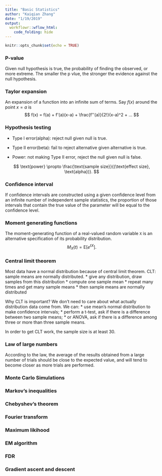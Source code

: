 ```yaml
---
title: "Basic Statistics"
author: "Kaiqian Zhang"
date: "1/19/2019"
output:
  workflowr::wflow_html:
    code_folding: hide
---
```


```r
knitr::opts_chunk$set(echo = TRUE)
```

### P-value
Given null hypothesis is true, the probability of finding the observed, or more extreme.
The smaller the p vlue, the stronger the evidence against the null hypothesis.

### Taylor expansion
An expansion of a function into an infinite sum of terms. Say $f(x)$ around the point $x=a$ is 
$$
f(x) = f(a) + f'(a)(x-a) + \frac{f''(a)}{2!}(x-a)^2 + ...
$$

### Hypothesis testing

* Type I error(alpha): reject null given null is true.

* Type II error(beta): fail to reject alternative given alternative is true.

* Power: not making Type II error, reject the null given null is false.

$$
\text{power} \propto \frac{\text{sample size}}{(\text{effect size}, \text{alpha})}.
$$


### Confidence interval
If confidence intervals are constructed using a given confidence level from an infinite number of independent sample statistics, the proportion of those intervals that contain the true value of the parameter will be equal to the confidence level.

### Moment generating functions
The moment-generating function of a real-valued random variable `X` is an alternative specification of its probability distribution. 
$$
M_X(t) = \text{E}[e^{tX}].
$$

### Central limit theorem

Most data have a normal distribution because of central limit theorem. 
CLT: sample means are normally distributed. 
* give any distribution, draw samples from this distribution
* compute one sample mean
* repeat many times and get many sample means
* then sample means are normally distributed

Why CLT is important?
We don't need to care about what actually distribution data come from. We can:
* use mean's normal distribution to make confidence intervals;
* perform a t-test, ask if there is a difference between two sample means;
* or ANOVA, ask if there is a difference among three or more than three sample means.

In order to get CLT work, the sample size is at least 30.

### Law of large numbers
According to the law, the average of the results obtained from a large number of trials should be close to the expected value, and will tend to become closer as more trials are performed.

### Monte Carlo Simulations



### Markov’s inequalities


### Chebyshev’s theorem


### Fourier transform


### Maximum likihood


### EM algorithm


### FDR


### Gradient ascent and descent







